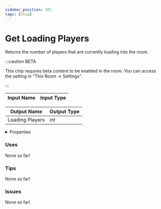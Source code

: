 ```yaml
---
sidebar_position: 181
tags: [Chip]
---
```


# Get Loading Players

Returns the number of players that are currently loading into the room.

:::caution BETA

This chip requires beta content to be enabled in the room. You can access the setting in "This Room -> Settings".

:::


<EsbSvg />

| Input Name | Input Type |
|-----------|-----------|

| Output Name | Output Type |
|-----------|-----------|
| Loading Players | int |


<details>
  <summary>Properties</summary>
  <div>
    <div>
    <table>
      <thead>
        <tr>
          <th>Is beta required?</th>
          <th>✅</th>
        </tr>
        <tr>
          <th>Is this chip a trolling risk?</th>
          <th>❌</th>
        </tr>
        <tr>
          <th>Chip UUID</th>
          <th>2e02d617-5ada-4876-84ac-d1b6d6270fc4</th>
        </tr>
      </thead>
    </table>
    </div>
  </div>
</details>

### Uses

None so far!

### Tips

None so far!

### Issues

None so far!